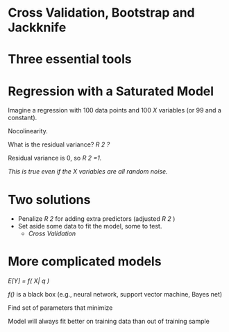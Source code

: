 # Cross Validation, Bootstrap and Jackknife

# Three essential tools

# Regression with a Saturated Model

Imagine a regression with 100 data points and 100 _X_ variables \(or 99 and a constant\)\.

Nocolinearity\.

What is the residual variance? _R_  _2_  _?_

Residual variance is 0\, so _R_  _2_  _=1\._

_This is true even if the X variables are all random noise\._

# Two solutions

* Penalize _R_  _2_ for adding extra predictors \(adjusted _R_  _2_ \)
* Set aside some data to fit the model\, some to test\.
  * _Cross Validation_

# More complicated models

_E\[Y\] = f\(_  _X|_  _q_  _\)_

_f\(\)_ is a black box \(e\.g\.\, neural network\, support vector machine\, Bayes net\)

Find set of parameters    that minimize

Model will always fit better on training data than out of training sample

